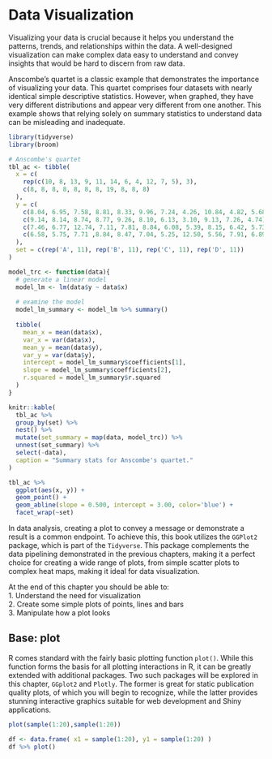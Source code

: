 # Data Visualization

Visualizing your data is crucial because it helps you understand the patterns, trends, and relationships within the data. A well-designed visualization can make complex data easy to understand and convey insights that would be hard to discern from raw data.

Anscombe's quartet is a classic example that demonstrates the importance of visualizing your data. This quartet comprises four datasets with nearly identical simple descriptive statistics. However, when graphed, they have very different distributions and appear very different from one another. This example shows that relying solely on summary statistics to understand data can be misleading and inadequate.


```r
library(tidyverse)
library(broom)

# Anscombe's quartet
tbl_ac <- tibble(
  x = c(
    rep(c(10, 8, 13, 9, 11, 14, 6, 4, 12, 7, 5), 3),
    c(8, 8, 8, 8, 8, 8, 8, 19, 8, 8, 8)
  ),
  y = c(
    c(8.04, 6.95, 7.58, 8.81, 8.33, 9.96, 7.24, 4.26, 10.84, 4.82, 5.68),
    c(9.14, 8.14, 8.74, 8.77, 9.26, 8.10, 6.13, 3.10, 9.13, 7.26, 4.74),
    c(7.46, 6.77, 12.74, 7.11, 7.81, 8.84, 6.08, 5.39, 8.15, 6.42, 5.73),
    c(6.58, 5.75, 7.71 ,8.84, 8.47, 7.04, 5.25, 12.50, 5.56, 7.91, 6.89)
  ),
  set = c(rep('A', 11), rep('B', 11), rep('C', 11), rep('D', 11))
)

```

```r
model_trc <- function(data){
  # generate a linear model
  model_lm <- lm(data$y ~ data$x)
  
  # examine the model
  model_lm_summary <- model_lm %>% summary()
  
  tibble(
    mean_x = mean(data$x),
    var_x = var(data$x),
    mean_y = mean(data$y),
    var_y = var(data$y),
    intercept = model_lm_summary$coefficients[1],
    slope = model_lm_summary$coefficients[2],
    r.squared = model_lm_summary$r.squared
  )
}
```

```r
knitr::kable(
  tbl_ac %>%
  group_by(set) %>%
  nest() %>%
  mutate(set_summary = map(data, model_trc)) %>%
  unnest(set_summary) %>%
  select(-data),
  caption = "Summary stats for Anscombe's quartet."
)

```

```r
tbl_ac %>%
  ggplot(aes(x, y)) +
  geom_point() +
  geom_abline(slope = 0.500, intercept = 3.00, color='blue') +
  facet_wrap(~set)
```

In data analysis, creating a plot to convey a message or demonstrate a result is a common endpoint. To achieve this, this book utilizes the `GGPlot2` package, which is part of the `Tidyverse`. This package complements the data pipelining demonstrated in the previous chapters, making it a perfect choice for creating a wide range of plots, from simple scatter plots to complex heat maps, making it ideal for data visualization.


::: {.infobox .skill data-latex="{skill}"}
At the end of this chapter you should be able to:\
1.    Understand the need for visualization\
2.    Create some simple plots of points, lines and bars\
3.    Manipulate how a plot looks\
:::


## Base: plot

R comes standard with the fairly basic plotting function `plot()`. While this function forms the basis for all plotting interactions in R, it can be greatly extended with additional packages. Two such packages will be explored in this chapter, `GGplot2` and `Plotly`. The former is great for static publication quality plots, of which you will begin to recognize, while the latter provides stunning interactive graphics suitable for web development and Shiny applications.

```r
plot(sample(1:20),sample(1:20))
```

```r
df <- data.frame( x1 = sample(1:20), y1 = sample(1:20) )
df %>% plot()
```
